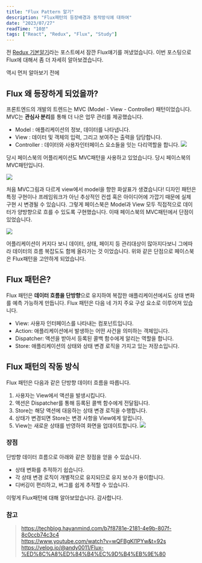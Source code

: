 ```yaml
---
title: "Flux Pattern 알기"
description: "Flux패턴의 등장배경과 동작방식에 대하여"
date: "2023/07/27"
readTime: "10분"
tags: ["React", "Redux", "Flux", "Study"]
---
```


전 [Redux 기본알기](https://junseok-blog.vercel.app/React/REDUX)라는 포스트에서 잠깐 Flux얘기를 꺼냈었습니다.
이번 포스팅으로 Flux에 대해서 좀 더 자세히 알아보겠습니다.

역시 먼저 알아보기 전에

## Flux 왜 등장하게 되었을까?

프론트엔드의 개발의 트렌드는 MVC (Model - View - Controller) 패턴이었습니다.
MVC는 **관심사 분리**를 통해 더 나은 업무 관리를 제공했습니다.

- Model : 애플리케이션의 정보, 데이터를 나타냅니다.
- View : 데이터 및 객체의 입력, 그리고 보여주는 출력을 담당합니다.
- Controller : 데이터와 사용자인터페이스 요소들을 잇는 다리역할을 합니다.
  ![](/images/posts/react/FLUX-PATTERN/0.jpg)

당시 페이스북의 어플리케이션도 MVC패턴을 사용하고 있었습니다.
당시 페이스북의 MVC패턴입니다.

![](/images/posts/react/FLUX-PATTERN/2.jpg)

처음 MVC그림과 다르게 view에서 model을 향한 화살표가 생겼습니다!
디자인 패턴은 특정 구현이나 프레임워크가 아닌 추상적인 컨셉 혹은 아이디어에 가깝기 때문에 실제 구현 시 변경될 수 있습니다.
그렇게 페이스북은 Model과 View 모두 직접적으로 데이터가 양방향으로 흐를 수 있도록 구현했습니다.
이때 페이스북의 MVC패턴에서 단점이 있었습니다.

![](/images/posts/react/FLUX-PATTERN/3.jpg)

어플리케이션이 커지다 보니 데이터, 상태, 페이지 등 관리대상이 많아지다보니 그에따라 데이터의 흐름 복잡도도 함께 올라가는 것 이었습니다.
위와 같은 단점으로 페이스북은 Flux패턴을 고안하게 되었습니다.

## Flux 패턴은?

Flux 패턴은 **데이터 흐름을 단방향**으로 유지하여 복잡한 애플리케이션에서도 상태 변화를 예측 가능하게 만듭니다.
Flux 패턴은 다음 네 가지 주요 구성 요소로 이루어져 있습니다.

- View: 사용자 인터페이스를 나타내는 컴포넌트입니다.
- Action: 애플리케이션에서 발생하는 어떤 사건을 의미하는 객체입니다.
- Dispatcher: 액션을 받아서 등록된 콜백 함수에게 알리는 역할을 합니다.
- Store: 애플리케이션의 상태와 상태 변경 로직을 가지고 있는 저장소입니다.

## Flux 패턴의 작동 방식

Flux 패턴은 다음과 같은 단방향 데이터 흐름을 따릅니다.

1. 사용자는 View에서 액션을 발생시킵니다.
2. 액션은 Dispatcher를 통해 등록된 콜백 함수에게 전달됩니다.
3. Store는 해당 액션에 대응하는 상태 변경 로직을 수행합니다.
4. 상태가 변경되면 Store는 변경 사항을 View에게 알립니다.
5. View는 새로운 상태를 반영하여 화면을 업데이트합니다.
   ![](/images/posts/react/FLUX-PATTERN/4.jpg)

### 장점

단방향 데이터 흐름으로 아래와 같은 장점을 얻을 수 있습니다.

- 상태 변화를 추적하기 쉽습니다.
- 각 상태 변경 로직이 개별적으로 유지되므로 유지 보수가 용이합니다.
- 디버깅이 편리하고, 버그를 쉽게 추적할 수 있습니다.

이렇게 Flux패턴에 대해 알아보았습니다.
감사합니다.

### 참고

> https://techblog.hayanmind.com/b7f8781e-2181-4e9b-807f-8c0ccb74c3c4  
> https://www.youtube.com/watch?v=wQFBgKl1PYw&t=92s  
> https://velog.io/@andy0011/Flux-%ED%8C%A8%ED%84%B4%EC%9D%B4%EB%9E%80
